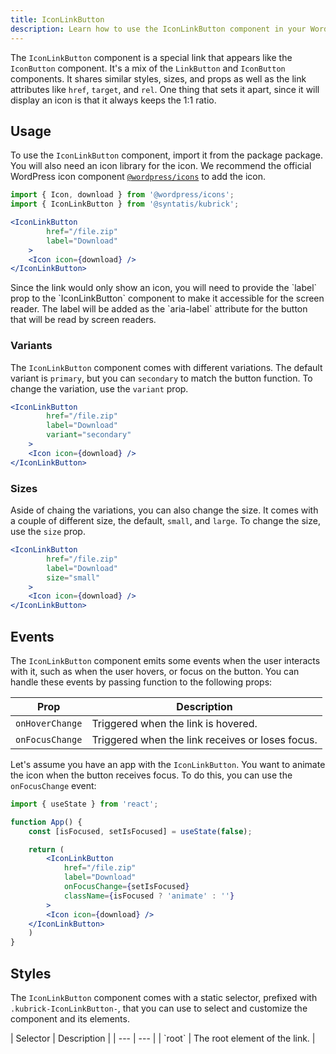 ```yaml
---
title: IconLinkButton
description: Learn how to use the IconLinkButton component in your WordPress admin application.
---
```



The `IconLinkButton` component is a special link that appears like the `IconButton` component. It's a mix of the `LinkButton` and `IconButton` components. It shares similar styles, sizes, and props as well as the link attributes like `href`, `target`, and `rel`. One thing that sets it apart, since it will display an icon is that it always keeps the 1:1 ratio.

## Usage

To use the `IconLinkButton` component, import it from the package package. You will also need an icon library for the icon. We recommend the official WordPress icon component [`@wordpress/icons`](https://developer.wordpress.org/block-editor/reference-guides/packages/packages-icons/) to add the icon.

```jsx
import { Icon, download } from '@wordpress/icons';
import { IconLinkButton } from '@syntatis/kubrick';

<IconLinkButton
		href="/file.zip"
		label="Download"
	>
	<Icon icon={download} />
</IconLinkButton>
```

<Aside type="caution">
Since the link would only show an icon, you will need to provide the `label` prop to the `IconLinkButton` component to make it accessible for the screen reader. The label will be added as the `aria-label` attribute for the button that will be read by screen readers.
</Aside>

### Variants

The `IconLinkButton` component comes with different variations. The default variant is `primary`, but you can `secondary` to match the button function. To change the variation, use the `variant` prop.

```jsx {4}
<IconLinkButton
		href="/file.zip"
		label="Download"
		variant="secondary"
	>
	<Icon icon={download} />
</IconLinkButton>
```

### Sizes

Aside of chaing the variations, you can also change the size. It comes with a couple of different size, the default, `small`, and `large`. To change the size, use the `size` prop.

```jsx {4}
<IconLinkButton
		href="/file.zip"
		label="Download"
		size="small"
	>
	<Icon icon={download} />
</IconLinkButton>
```

## Events

The `IconLinkButton` component emits some events when the user interacts with it, such as when the user hovers, or focus on the button. You can handle these events by passing function to the following props:

| Prop | Description |
| --- | --- |
| `onHoverChange` | Triggered when the link is hovered. |
| `onFocusChange` | Triggered when the link receives or loses focus. |

Let's assume you have an app with the `IconLinkButton`. You want to animate the icon when the button receives focus. To do this, you can use the `onFocusChange` event:

```jsx {10}
import { useState } from 'react';

function App() {
	const [isFocused, setIsFocused] = useState(false);

	return (
		<IconLinkButton
			href="/file.zip"
			label="Download"
			onFocusChange={setIsFocused}
			className={isFocused ? 'animate' : ''}
		>
		<Icon icon={download} />
	</IconLinkButton>
	)
}
```

## Styles

The `IconLinkButton` component comes with a static selector, prefixed with `.kubrick-IconLinkButton-`, that you can use to select and customize the component and its elements.

<div className="table-classes">
| Selector | Description |
| --- | --- |
| `root` | The root element of the link. |
</div>
